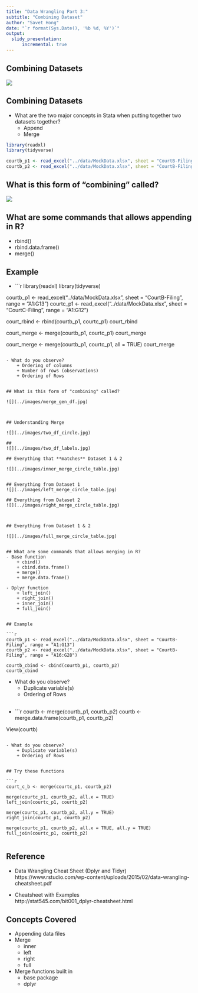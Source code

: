 ```yaml
---
title: "Data Wrangling Part 3:"
subtitle: "Combining Dataset"
author: "Savet Hong"
date: "`r format(Sys.Date(), '%b %d, %Y')`"
output:
  slidy_presentation:
      incremental: true
---
```


## Combining Datasets

![](../images/two_df.jpg)

## Combining Datasets

- What are the two major concepts in Stata when putting together two datasets together?
    + Append
    + Merge
    
```r
library(readxl)
library(tidyverse)    

courtb_p1 <- read_excel("../data/MockData.xlsx", sheet = "CourtB-Filing", range = "A1:G13")
courtb_p2 <- read_excel("../data/MockData.xlsx", sheet = "CourtB-Filing", range = "A16:G28")

```





## What is this form of "combining" called?

![](../images/append_df.jpg)


## What are some commands that allows appending in R?

- rbind()
- rbind.data.frame()
- merge()


## Example

- 
    ```r
library(readxl)
library(tidyverse)    

courtb_p1 <- read_excel("../data/MockData.xlsx", sheet = "CourtB-Filing", range = "A1:G13")
courtc_p1 <- read_excel("../data/MockData.xlsx", sheet = "CourtC-Filing", range = "A1:G12")
    
court_rbind <- rbind(courtb_p1, courtc_p1)
court_rbind

court_merge <- merge(courtb_p1, courtc_p1)
court_merge

court_merge <- merge(courtb_p1, courtc_p1, all = TRUE)
court_merge

```

- What do you observe?
    + Ordering of columns
    + Number of rows (observations)
    + Ordering of Rows


## What is this form of "combining" called?

![](../images/merge_gen_df.jpg)



## Understanding Merge

![](../images/two_df_circle.jpg)

##
![](../images/two_df_labels.jpg)

## Everything that **matches** Dataset 1 & 2

![](../images/inner_merge_circle_table.jpg)


## Everything from Dataset 1
![](../images/left_merge_circle_table.jpg)

## Everything from Dataset 2
![](../images/right_merge_circle_table.jpg)



## Everything from Dataset 1 & 2

![](../images/full_merge_circle_table.jpg)
  

## What are some commands that allows merging in R?
- Base function
    + cbind()
    + cbind.data.frame()
    + merge()
    + merge.data.frame()
    
- Dplyr function
    + left_join()
    + right_join()
    + inner_join()
    + full_join()    


## Example

```r
courtb_p1 <- read_excel("../data/MockData.xlsx", sheet = "CourtB-Filing", range = "A1:G13")
courtb_p2 <- read_excel("../data/MockData.xlsx", sheet = "CourtB-Filing", range = "A16:G28")
    
courtb_cbind <- cbind(courtb_p1, courtb_p2)
courtb_cbind
```

- What do you observe?
    + Duplicate variable(s)
    + Ordering of Rows

## 

- 
    ```r
courtb <- merge(courtb_p1, courtb_p2)
courtb <- merge.data.frame(courtb_p1, courtb_p2)

View(courtb)

```

- What do you observe?
    + Duplicate variable(s)
    + Ordering of Rows


## Try these functions

```r
court_c_b <- merge(courtc_p1, courtb_p2)

merge(courtc_p1, courtb_p2, all.x = TRUE)
left_join(courtc_p1, courtb_p2)

merge(courtc_p1, courtb_p2, all.y = TRUE)
right_join(courtc_p1, courtb_p2)

merge(courtc_p1, courtb_p2, all.x = TRUE, all.y = TRUE)
full_join(courtc_p1, courtb_p2)


```    


## Reference

- Data Wrangling Cheat Sheet (Dplyr and Tidyr)   
https://www.rstudio.com/wp-content/uploads/2015/02/data-wrangling-cheatsheet.pdf

- Cheatsheet with Examples  
http://stat545.com/bit001_dplyr-cheatsheet.html


## Concepts Covered
- Appending data files
- Merge 
    + inner
    + left 
    + right
    + full
- Merge functions built in 
    + base package
    + dplyr
